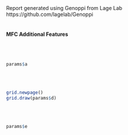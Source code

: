 Report generated using Genoppi from Lage Lab
<br>
https://github.com/lagelab/Genoppi
<br>
<br>
<h4>MFC Additional Features</h4>
<br>
<br>
```r
params$a
```
<br>
<br>
```r
grid.newpage()
grid.draw(params$d)
```
<br>
<br>
```r
params$e
```